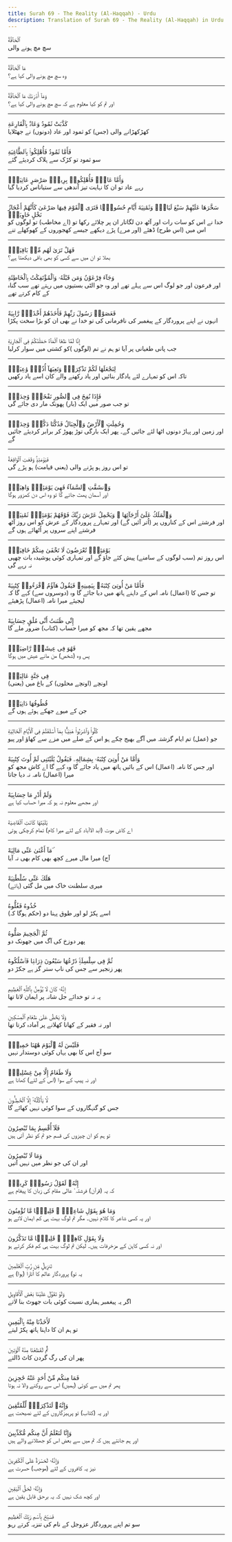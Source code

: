 ```yaml
---
title: Surah 69 - The Reality (Al-Haqqah) - Urdu
description: Translation of Surah 69 - The Reality (Al-Haqqah) in Urdu
---
```





<Aside type="quran" title="1">
ٱلْحَآقَّةُ
</Aside>

<Aside type="reference" title="1">
سچ مچ ہونے والی
</Aside>

---

<Aside type="quran" title="2">
مَا ٱلْحَآقَّةُ
</Aside>

<Aside type="reference" title="2">
وہ سچ مچ ہونے والی کیا ہے؟
</Aside>

---

<Aside type="quran" title="3">
وَمَآ أَدْرَىٰكَ مَا ٱلْحَآقَّةُ
</Aside>

<Aside type="reference" title="3">
اور تم کو کیا معلوم ہے کہ سچ مچ ہونے والی کیا ہے؟
</Aside>

---

<Aside type="quran" title="4">
كَذَّبَتْ ثَمُودُ وَعَادٌۢ بِٱلْقَارِعَةِ
</Aside>

<Aside type="reference" title="4">
کھڑکھڑانے والی (جس) کو ثمود اور عاد (دونوں) نے جھٹلایا
</Aside>

---

<Aside type="quran" title="5">
فَأَمَّا ثَمُودُ فَأُهْلِكُوا۟ بِٱلطَّاغِيَةِ
</Aside>

<Aside type="reference" title="5">
سو ثمود تو کڑک سے ہلاک کردیئے گئے
</Aside>

---

<Aside type="quran" title="6">
وَأَمَّا عَادٌۭ فَأُهْلِكُوا۟ بِرِيحٍۢ صَرْصَرٍ عَاتِيَةٍۢ
</Aside>

<Aside type="reference" title="6">
رہے عاد تو ان کا نہایت تیز آندھی سے ستیاناس کردیا گیا
</Aside>

---

<Aside type="quran" title="7">
سَخَّرَهَا عَلَيْهِمْ سَبْعَ لَيَالٍۢ وَثَمَٰنِيَةَ أَيَّامٍ حُسُومًۭا فَتَرَى ٱلْقَوْمَ فِيهَا صَرْعَىٰ كَأَنَّهُمْ أَعْجَازُ نَخْلٍ خَاوِيَةٍۢ
</Aside>

<Aside type="reference" title="7">
خدا نے اس کو سات رات اور آٹھ دن لگاتار ان پر چلائے رکھا تو (اے مخاطب) تو لوگوں کو اس میں (اس طرح) ڈھئے (اور مرے) پڑے دیکھے جیسے کھجوروں کے کھوکھلے تنے
</Aside>

---

<Aside type="quran" title="8">
فَهَلْ تَرَىٰ لَهُم مِّنۢ بَاقِيَةٍۢ
</Aside>

<Aside type="reference" title="8">
بھلا تو ان میں سے کسی کو بھی باقی دیکھتا ہے؟
</Aside>

---

<Aside type="quran" title="9">
وَجَآءَ فِرْعَوْنُ وَمَن قَبْلَهُۥ وَٱلْمُؤْتَفِكَٰتُ بِٱلْخَاطِئَةِ
</Aside>

<Aside type="reference" title="9">
اور فرعون اور جو لوگ اس سے پہلے تھے اور وہ جو الٹی بستیوں میں رہتے تھے سب گناہ کے کام کرتے تھے
</Aside>

---

<Aside type="quran" title="10">
فَعَصَوْا۟ رَسُولَ رَبِّهِمْ فَأَخَذَهُمْ أَخْذَةًۭ رَّابِيَةً
</Aside>

<Aside type="reference" title="10">
انہوں نے اپنے پروردگار کے پیغمبر کی نافرمانی کی تو خدا نے بھی ان کو بڑا سخت پکڑا
</Aside>

---

<Aside type="quran" title="11">
إِنَّا لَمَّا طَغَا ٱلْمَآءُ حَمَلْنَٰكُمْ فِى ٱلْجَارِيَةِ
</Aside>

<Aside type="reference" title="11">
جب پانی طغیانی پر آیا تو ہم نے تم (لوگوں )کو کشتی میں سوار کرلیا
</Aside>

---

<Aside type="quran" title="12">
لِنَجْعَلَهَا لَكُمْ تَذْكِرَةًۭ وَتَعِيَهَآ أُذُنٌۭ وَٰعِيَةٌۭ
</Aside>

<Aside type="reference" title="12">
تاکہ اس کو تمہارے لئے یادگار بنائیں اور یاد رکھنے والے کان اسے یاد رکھیں
</Aside>

---

<Aside type="quran" title="13">
فَإِذَا نُفِخَ فِى ٱلصُّورِ نَفْخَةٌۭ وَٰحِدَةٌۭ
</Aside>

<Aside type="reference" title="13">
تو جب صور میں ایک (بار) پھونک مار دی جائے گی
</Aside>

---

<Aside type="quran" title="14">
وَحُمِلَتِ ٱلْأَرْضُ وَٱلْجِبَالُ فَدُكَّتَا دَكَّةًۭ وَٰحِدَةًۭ
</Aside>

<Aside type="reference" title="14">
اور زمین اور پہاڑ دونوں اٹھا لئے جائیں گے۔ پھر ایک بارگی توڑ پھوڑ کر برابر کردیئے جائیں گے
</Aside>

---

<Aside type="quran" title="15">
فَيَوْمَئِذٍۢ وَقَعَتِ ٱلْوَاقِعَةُ
</Aside>

<Aside type="reference" title="15">
تو اس روز ہو پڑنے والی (یعنی قیامت) ہو پڑے گی
</Aside>

---

<Aside type="quran" title="16">
وَٱنشَقَّتِ ٱلسَّمَآءُ فَهِىَ يَوْمَئِذٍۢ وَاهِيَةٌۭ
</Aside>

<Aside type="reference" title="16">
اور آسمان پھٹ جائے گا تو وہ اس دن کمزور ہوگا
</Aside>

---

<Aside type="quran" title="17">
وَٱلْمَلَكُ عَلَىٰٓ أَرْجَآئِهَا ۚ وَيَحْمِلُ عَرْشَ رَبِّكَ فَوْقَهُمْ يَوْمَئِذٍۢ ثَمَٰنِيَةٌۭ
</Aside>

<Aside type="reference" title="17">
اور فرشتے اس کے کناروں پر (اُتر آئیں گے) اور تمہارے پروردگار کے عرش کو اس روز آٹھ فرشتے اپنے سروں پر اُٹھائے ہوں گے
</Aside>

---

<Aside type="quran" title="18">
يَوْمَئِذٍۢ تُعْرَضُونَ لَا تَخْفَىٰ مِنكُمْ خَافِيَةٌۭ
</Aside>

<Aside type="reference" title="18">
اس روز تم (سب لوگوں کے سامنے) پیش کئے جاؤ گے اور تمہاری کوئی پوشیدہ بات چھپی نہ رہے گی
</Aside>

---

<Aside type="quran" title="19">
فَأَمَّا مَنْ أُوتِىَ كِتَٰبَهُۥ بِيَمِينِهِۦ فَيَقُولُ هَآؤُمُ ٱقْرَءُوا۟ كِتَٰبِيَهْ
</Aside>

<Aside type="reference" title="19">
تو جس کا (اعمال) نامہ اس کے داہنے ہاتھ میں دیا جائے گا وہ (دوسروں سے) کہے گا کہ لیجیئے میرا نامہ (اعمال) پڑھیئے
</Aside>

---

<Aside type="quran" title="20">
إِنِّى ظَنَنتُ أَنِّى مُلَٰقٍ حِسَابِيَهْ
</Aside>

<Aside type="reference" title="20">
مجھے یقین تھا کہ مجھ کو میرا حساب (کتاب) ضرور ملے گا
</Aside>

---

<Aside type="quran" title="21">
فَهُوَ فِى عِيشَةٍۢ رَّاضِيَةٍۢ
</Aside>

<Aside type="reference" title="21">
پس وہ (شخص) من مانے عیش میں ہوگا
</Aside>

---

<Aside type="quran" title="22">
فِى جَنَّةٍ عَالِيَةٍۢ
</Aside>

<Aside type="reference" title="22">
(یعنی) اونچے (اونچے محلوں) کے باغ میں
</Aside>

---

<Aside type="quran" title="23">
قُطُوفُهَا دَانِيَةٌۭ
</Aside>

<Aside type="reference" title="23">
جن کے میوے جھکے ہوئے ہوں گے
</Aside>

---

<Aside type="quran" title="24">
كُلُوا۟ وَٱشْرَبُوا۟ هَنِيٓـًٔۢا بِمَآ أَسْلَفْتُمْ فِى ٱلْأَيَّامِ ٱلْخَالِيَةِ
</Aside>

<Aside type="reference" title="24">
جو (عمل) تم ایام گزشتہ میں آگے بھیج چکے ہو اس کے صلے میں مزے سے کھاؤ اور پیو
</Aside>

---

<Aside type="quran" title="25">
وَأَمَّا مَنْ أُوتِىَ كِتَٰبَهُۥ بِشِمَالِهِۦ فَيَقُولُ يَٰلَيْتَنِى لَمْ أُوتَ كِتَٰبِيَهْ
</Aside>

<Aside type="reference" title="25">
اور جس کا نامہ (اعمال) اس کے بائیں ہاتھ میں یاد جائے گا وہ کہے گا اے کاش مجھ کو میرا (اعمال) نامہ نہ دیا جاتا
</Aside>

---

<Aside type="quran" title="26">
وَلَمْ أَدْرِ مَا حِسَابِيَهْ
</Aside>

<Aside type="reference" title="26">
اور مجھے معلوم نہ ہو کہ میرا حساب کیا ہے
</Aside>

---

<Aside type="quran" title="27">
يَٰلَيْتَهَا كَانَتِ ٱلْقَاضِيَةَ
</Aside>

<Aside type="reference" title="27">
اے کاش موت (ابد الاآباد کے لئے میرا کام) تمام کرچکی ہوتی
</Aside>

---

<Aside type="quran" title="28">
مَآ أَغْنَىٰ عَنِّى مَالِيَهْ ۜ
</Aside>

<Aside type="reference" title="28">
آج) میرا مال میرے کچھ بھی کام بھی نہ آیا
</Aside>

---

<Aside type="quran" title="29">
هَلَكَ عَنِّى سُلْطَٰنِيَهْ
</Aside>

<Aside type="reference" title="29">
(ہائے) میری سلطنت خاک میں مل گئی
</Aside>

---

<Aside type="quran" title="30">
خُذُوهُ فَغُلُّوهُ
</Aside>

<Aside type="reference" title="30">
(حکم ہوگا کہ) اسے پکڑ لو اور طوق پہنا دو
</Aside>

---

<Aside type="quran" title="31">
ثُمَّ ٱلْجَحِيمَ صَلُّوهُ
</Aside>

<Aside type="reference" title="31">
پھر دوزخ کی آگ میں جھونک دو
</Aside>

---

<Aside type="quran" title="32">
ثُمَّ فِى سِلْسِلَةٍۢ ذَرْعُهَا سَبْعُونَ ذِرَاعًۭا فَٱسْلُكُوهُ
</Aside>

<Aside type="reference" title="32">
پھر زنجیر سے جس کی ناپ ستر گز ہے جکڑ دو
</Aside>

---

<Aside type="quran" title="33">
إِنَّهُۥ كَانَ لَا يُؤْمِنُ بِٱللَّهِ ٱلْعَظِيمِ
</Aside>

<Aside type="reference" title="33">
یہ نہ تو خدائے جل شانہ پر ایمان لاتا تھا
</Aside>

---

<Aside type="quran" title="34">
وَلَا يَحُضُّ عَلَىٰ طَعَامِ ٱلْمِسْكِينِ
</Aside>

<Aside type="reference" title="34">
اور نہ فقیر کے کھانا کھلانے پر آمادہ کرتا تھا
</Aside>

---

<Aside type="quran" title="35">
فَلَيْسَ لَهُ ٱلْيَوْمَ هَٰهُنَا حَمِيمٌۭ
</Aside>

<Aside type="reference" title="35">
سو آج اس کا بھی یہاں کوئی دوستدار نہیں
</Aside>

---

<Aside type="quran" title="36">
وَلَا طَعَامٌ إِلَّا مِنْ غِسْلِينٍۢ
</Aside>

<Aside type="reference" title="36">
اور نہ پیپ کے سوا (اس کے لئے) کھانا ہے
</Aside>

---

<Aside type="quran" title="37">
لَّا يَأْكُلُهُۥٓ إِلَّا ٱلْخَٰطِـُٔونَ
</Aside>

<Aside type="reference" title="37">
جس کو گنہگاروں کے سوا کوئی نہیں کھائے گا
</Aside>

---

<Aside type="quran" title="38">
فَلَآ أُقْسِمُ بِمَا تُبْصِرُونَ
</Aside>

<Aside type="reference" title="38">
تو ہم کو ان چیزوں کی قسم جو تم کو نظر آتی ہیں
</Aside>

---

<Aside type="quran" title="39">
وَمَا لَا تُبْصِرُونَ
</Aside>

<Aside type="reference" title="39">
اور ان کی جو نظر میں نہیں آتیں
</Aside>

---

<Aside type="quran" title="40">
إِنَّهُۥ لَقَوْلُ رَسُولٍۢ كَرِيمٍۢ
</Aside>

<Aside type="reference" title="40">
کہ یہ (قرآن) فرشتہٴ عالی مقام کی زبان کا پیغام ہے
</Aside>

---

<Aside type="quran" title="41">
وَمَا هُوَ بِقَوْلِ شَاعِرٍۢ ۚ قَلِيلًۭا مَّا تُؤْمِنُونَ
</Aside>

<Aside type="reference" title="41">
اور یہ کسی شاعر کا کلام نہیں۔ مگر تم لوگ بہت ہی کم ایمان لاتے ہو
</Aside>

---

<Aside type="quran" title="42">
وَلَا بِقَوْلِ كَاهِنٍۢ ۚ قَلِيلًۭا مَّا تَذَكَّرُونَ
</Aside>

<Aside type="reference" title="42">
اور نہ کسی کاہن کے مزخرفات ہیں۔ لیکن تم لوگ بہت ہی کم فکر کرتے ہو
</Aside>

---

<Aside type="quran" title="43">
تَنزِيلٌۭ مِّن رَّبِّ ٱلْعَٰلَمِينَ
</Aside>

<Aside type="reference" title="43">
یہ تو) پروردگار عالم کا اُتارا (ہوا) ہے
</Aside>

---

<Aside type="quran" title="44">
وَلَوْ تَقَوَّلَ عَلَيْنَا بَعْضَ ٱلْأَقَاوِيلِ
</Aside>

<Aside type="reference" title="44">
اگر یہ پیغمبر ہماری نسبت کوئی بات جھوٹ بنا لاتے
</Aside>

---

<Aside type="quran" title="45">
لَأَخَذْنَا مِنْهُ بِٱلْيَمِينِ
</Aside>

<Aside type="reference" title="45">
تو ہم ان کا داہنا ہاتھ پکڑ لیتے
</Aside>

---

<Aside type="quran" title="46">
ثُمَّ لَقَطَعْنَا مِنْهُ ٱلْوَتِينَ
</Aside>

<Aside type="reference" title="46">
پھر ان کی رگ گردن کاٹ ڈالتے
</Aside>

---

<Aside type="quran" title="47">
فَمَا مِنكُم مِّنْ أَحَدٍ عَنْهُ حَٰجِزِينَ
</Aside>

<Aside type="reference" title="47">
پھر تم میں سے کوئی (ہمیں) اس سے روکنے والا نہ ہوتا
</Aside>

---

<Aside type="quran" title="48">
وَإِنَّهُۥ لَتَذْكِرَةٌۭ لِّلْمُتَّقِينَ
</Aside>

<Aside type="reference" title="48">
اور یہ (کتاب) تو پرہیزگاروں کے لئے نصیحت ہے
</Aside>

---

<Aside type="quran" title="49">
وَإِنَّا لَنَعْلَمُ أَنَّ مِنكُم مُّكَذِّبِينَ
</Aside>

<Aside type="reference" title="49">
اور ہم جانتے ہیں کہ تم میں سے بعض اس کو جھٹلانے والے ہیں
</Aside>

---

<Aside type="quran" title="50">
وَإِنَّهُۥ لَحَسْرَةٌ عَلَى ٱلْكَٰفِرِينَ
</Aside>

<Aside type="reference" title="50">
نیز یہ کافروں کے لئے (موجب) حسرت ہے
</Aside>

---

<Aside type="quran" title="51">
وَإِنَّهُۥ لَحَقُّ ٱلْيَقِينِ
</Aside>

<Aside type="reference" title="51">
اور کچھ شک نہیں کہ یہ برحق قابل یقین ہے
</Aside>

---

<Aside type="quran" title="52">
فَسَبِّحْ بِٱسْمِ رَبِّكَ ٱلْعَظِيمِ
</Aside>

<Aside type="reference" title="52">
سو تم اپنے پروردگار عزوجل کے نام کی تنزیہ کرتے رہو
</Aside>

---
